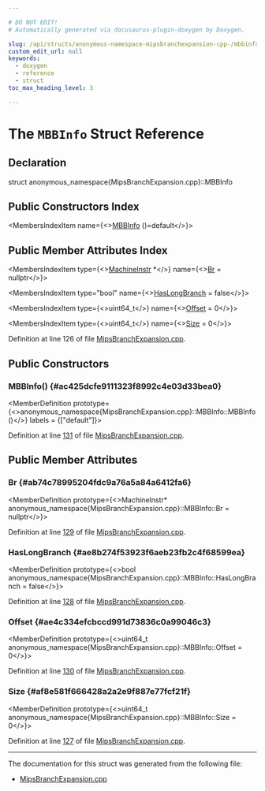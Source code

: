 ```yaml
---

# DO NOT EDIT!
# Automatically generated via docusaurus-plugin-doxygen by Doxygen.

slug: /api/structs/anonymous-namespace-mipsbranchexpansion-cpp-/mbbinfo
custom_edit_url: null
keywords:
  - doxygen
  - reference
  - struct
toc_max_heading_level: 3

---
```





# The `MBBInfo` Struct Reference

<DoxygenPage pluginConfig={pluginConfig}>



## Declaration

<CodeBlock>struct anonymous_namespace{MipsBranchExpansion.cpp}::MBBInfo</CodeBlock>

## Public Constructors Index

<MembersIndex>

<MembersIndexItem
  name={<><a href="#ac425dcfe9111323f8992c4e03d33bea0">MBBInfo</a> ()=default</>}>
</MembersIndexItem>

</MembersIndex>

## Public Member Attributes Index

<MembersIndex>

<MembersIndexItem
  type={<><a href="/docs/api/classes/llvm/machineinstr">MachineInstr</a> &#42;</>}
  name={<><a href="#ab74c78995204fdc9a76a5a84a6412fa6">Br</a> = nullptr</>}>
</MembersIndexItem>

<MembersIndexItem
  type="bool"
  name={<><a href="#ae8b274f53923f6aeb23fb2c4f68599ea">HasLongBranch</a> = false</>}>
</MembersIndexItem>

<MembersIndexItem
  type={<>uint64&#95;t</>}
  name={<><a href="#ae4c334efcbccd991d73836c0a99046c3">Offset</a> = 0</>}>
</MembersIndexItem>

<MembersIndexItem
  type={<>uint64&#95;t</>}
  name={<><a href="#af8e581f666428a2a2e9f887e77fcf21f">Size</a> = 0</>}>
</MembersIndexItem>

</MembersIndex>


Definition at line 126 of file <a href="/docs/api/files/lib/lib/target/lib/target/mips/mipsbranchexpansion-cpp">MipsBranchExpansion.cpp</a>.

<SectionDefinition>

## Public Constructors

### MBBInfo() {#ac425dcfe9111323f8992c4e03d33bea0}

<MemberDefinition
  prototype={<>anonymous&#95;namespace&#123;MipsBranchExpansion.cpp&#125;::MBBInfo::MBBInfo ()</>}
  labels = {["default"]}>

Definition at line <a href="/docs/api/files/lib/lib/target/lib/target/mips/mipsbranchexpansion-cpp/#l00131">131</a> of file <a href="/docs/api/files/lib/lib/target/lib/target/mips/mipsbranchexpansion-cpp">MipsBranchExpansion.cpp</a>.
</MemberDefinition>

</SectionDefinition>

<SectionDefinition>

## Public Member Attributes

### Br {#ab74c78995204fdc9a76a5a84a6412fa6}

<MemberDefinition
  prototype={<>MachineInstr&#42; anonymous&#95;namespace&#123;MipsBranchExpansion.cpp&#125;::MBBInfo::Br = nullptr</>}>

Definition at line <a href="/docs/api/files/lib/lib/target/lib/target/mips/mipsbranchexpansion-cpp/#l00129">129</a> of file <a href="/docs/api/files/lib/lib/target/lib/target/mips/mipsbranchexpansion-cpp">MipsBranchExpansion.cpp</a>.
</MemberDefinition>

### HasLongBranch {#ae8b274f53923f6aeb23fb2c4f68599ea}

<MemberDefinition
  prototype={<>bool anonymous&#95;namespace&#123;MipsBranchExpansion.cpp&#125;::MBBInfo::HasLongBranch = false</>}>

Definition at line <a href="/docs/api/files/lib/lib/target/lib/target/mips/mipsbranchexpansion-cpp/#l00128">128</a> of file <a href="/docs/api/files/lib/lib/target/lib/target/mips/mipsbranchexpansion-cpp">MipsBranchExpansion.cpp</a>.
</MemberDefinition>

### Offset {#ae4c334efcbccd991d73836c0a99046c3}

<MemberDefinition
  prototype={<>uint64&#95;t anonymous&#95;namespace&#123;MipsBranchExpansion.cpp&#125;::MBBInfo::Offset = 0</>}>

Definition at line <a href="/docs/api/files/lib/lib/target/lib/target/mips/mipsbranchexpansion-cpp/#l00130">130</a> of file <a href="/docs/api/files/lib/lib/target/lib/target/mips/mipsbranchexpansion-cpp">MipsBranchExpansion.cpp</a>.
</MemberDefinition>

### Size {#af8e581f666428a2a2e9f887e77fcf21f}

<MemberDefinition
  prototype={<>uint64&#95;t anonymous&#95;namespace&#123;MipsBranchExpansion.cpp&#125;::MBBInfo::Size = 0</>}>

Definition at line <a href="/docs/api/files/lib/lib/target/lib/target/mips/mipsbranchexpansion-cpp/#l00127">127</a> of file <a href="/docs/api/files/lib/lib/target/lib/target/mips/mipsbranchexpansion-cpp">MipsBranchExpansion.cpp</a>.
</MemberDefinition>

</SectionDefinition>

<hr/>

The documentation for this struct was generated from the following file:

<ul>
<li><a href="/docs/api/files/lib/lib/target/lib/target/mips/mipsbranchexpansion-cpp">MipsBranchExpansion.cpp</a></li>
</ul>

</DoxygenPage>
